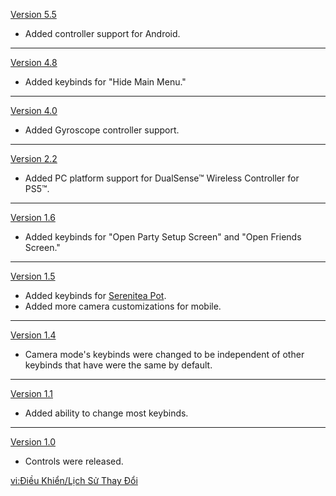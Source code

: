 {{Change History/Header}}
[[Version 5.5]]
* Added controller support for Android.
----
[[Version 4.8]]
* Added keybinds for "Hide Main Menu."
----
[[Version 4.0]]
* Added Gyroscope controller support.
----
[[Version 2.2]]
* Added PC platform support for DualSense™ Wireless Controller for PS5™.
----
[[Version 1.6]]
* Added keybinds for "Open Party Setup Screen" and "Open Friends Screen."
----
[[Version 1.5]]
* Added keybinds for [[Serenitea Pot]].
* Added more camera customizations for mobile.
----
[[Version 1.4]]
* Camera mode's keybinds were changed to be independent of other keybinds that have were the same by default.
----
[[Version 1.1]]
* Added ability to change most keybinds.
----
[[Version 1.0]]
* Controls were released.
<noinclude>
[[vi:Điều Khiển/Lịch Sử Thay Đổi]]
</noinclude>